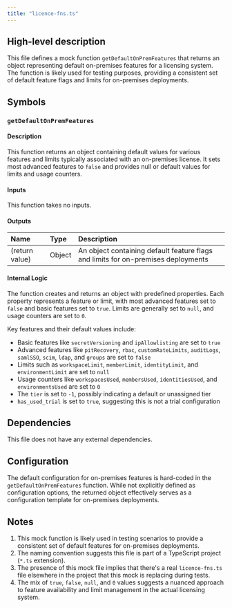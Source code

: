 ```yaml
---
title: "licence-fns.ts"
---
```


## High-level description
This file defines a mock function `getDefaultOnPremFeatures` that returns an object representing default on-premises features for a licensing system. The function is likely used for testing purposes, providing a consistent set of default feature flags and limits for on-premises deployments.

## Symbols

### `getDefaultOnPremFeatures`
#### Description
This function returns an object containing default values for various features and limits typically associated with an on-premises license. It sets most advanced features to `false` and provides null or default values for limits and usage counters.

#### Inputs
This function takes no inputs.

#### Outputs
| Name | Type | Description |
|:-----|:-----|:------------|
| (return value) | Object | An object containing default feature flags and limits for on-premises deployments |

#### Internal Logic
The function creates and returns an object with predefined properties. Each property represents a feature or limit, with most advanced features set to `false` and basic features set to `true`. Limits are generally set to `null`, and usage counters are set to `0`.

Key features and their default values include:
- Basic features like `secretVersioning` and `ipAllowlisting` are set to `true`
- Advanced features like `pitRecovery`, `rbac`, `customRateLimits`, `auditLogs`, `samlSSO`, `scim`, `ldap`, and `groups` are set to `false`
- Limits such as `workspaceLimit`, `memberLimit`, `identityLimit`, and `environmentLimit` are set to `null`
- Usage counters like `workspacesUsed`, `membersUsed`, `identitiesUsed`, and `environmentsUsed` are set to `0`
- The `tier` is set to `-1`, possibly indicating a default or unassigned tier
- `has_used_trial` is set to `true`, suggesting this is not a trial configuration

## Dependencies
This file does not have any external dependencies.

## Configuration
The default configuration for on-premises features is hard-coded in the `getDefaultOnPremFeatures` function. While not explicitly defined as configuration options, the returned object effectively serves as a configuration template for on-premises deployments.

## Notes
1. This mock function is likely used in testing scenarios to provide a consistent set of default features for on-premises deployments.
2. The naming convention suggests this file is part of a TypeScript project (`*.ts` extension).
3. The presence of this mock file implies that there's a real `licence-fns.ts` file elsewhere in the project that this mock is replacing during tests.
4. The mix of `true`, `false`, `null`, and `0` values suggests a nuanced approach to feature availability and limit management in the actual licensing system.